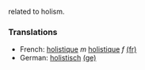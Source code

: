 related to holism.

=== Translations ===
*French: [[holistique]] ''m'' [[holistique]] ''f'' [[:fr:holistique|(fr)]]  
*German: [[holistisch]] [[:ge:holistisch|(ge)]]